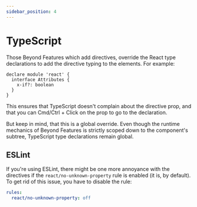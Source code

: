 ```yaml
---
sidebar_position: 4
---
```

# TypeScript

Those Beyond Features which add directives, override the React type declarations to add the directive typing to the elements. For example:

```tsx title="deepIfProp.ts"
declare module 'react' {
  interface Attributes {
    x-if?: boolean
  }
}
```

This ensures that TypeScript doesn't complain about the directive prop, and that you can Cmd/Ctrl + Click on the prop to go to the declaration.

But keep in mind, that this is a global override. Even though the runtime mechanics of Beyond Features is strictly scoped down to the component's subtree, TypeScript type declarations remain global.

## ESLint

If you're using ESLint, there might be one more annoyance with the directives if the `react/no-unknown-property` rule is enabled (it is, by default). To get rid of this issue, you have to disable the rule:

```yaml title=".eslintrc.yml"
rules:
  react/no-unknown-property: off
```
